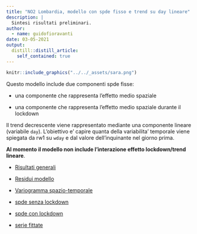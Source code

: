 ```yaml
---
title: "NO2 Lombardia, modello con spde fisso e trend su day lineare"
description: |
  Sintesi risultati preliminari.
author:
  - name: guidofioravanti
date: 03-05-2021
output:
  distill::distill_article:
    self_contained: true
---
```


```r
knitr::include_graphics("../../_assets/sara.png")
```

Questo modello include due componenti spde fisse: 

- una componente che rappresenta l'effetto medio spaziale

- una componente che rappresenta l'effetto medio spaziale durante il lockdown

Il trend decrescente viene rappresentato mediante una componente lineare (variabile `day`). L'obiettivo e' capire quanta della variabilita' temporale viene spiegata da rw1 su `wday` e dal valore dell'inquinante nel giorno prima.

**Al momento il modello non include l'interazione effetto lockdown/trend lineare**.


 - [Risultati generali](analisi-covariate.html)
 
 - [Residui modello](./analisi-residui-modello.html)
 
 - [Variogramma spazio-temporale](./disegnaVariogramma.html)
 
 - [spde senza lockdown](./risultati-spde.html)
 
 - [spde con lockdown](./risultati-lock_spde.html)
 
 - [serie fittate](./serieFittate.html)

